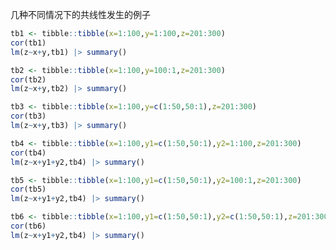 几种不同情况下的共线性发生的例子

```r
tb1 <- tibble::tibble(x=1:100,y=1:100,z=201:300)
cor(tb1)
lm(z~x+y,tb1) |> summary()
```

```r
tb2 <- tibble::tibble(x=1:100,y=100:1,z=201:300)
cor(tb2)
lm(z~x+y,tb2) |> summary()
```

```r
tb3 <- tibble::tibble(x=1:100,y=c(1:50,50:1),z=201:300)
cor(tb3)
lm(z~x+y,tb3) |> summary()
```

```r
tb4 <- tibble::tibble(x=1:100,y1=c(1:50,50:1),y2=1:100,z=201:300)
cor(tb4)
lm(z~x+y1+y2,tb4) |> summary()
```

```r
tb5 <- tibble::tibble(x=1:100,y1=c(1:50,50:1),y2=100:1,z=201:300)
cor(tb5)
lm(z~x+y1+y2,tb4) |> summary()
```

```r
tb6 <- tibble::tibble(x=1:100,y1=c(1:50,50:1),y2=c(1:50,50:1),z=201:300)
cor(tb6)
lm(z~x+y1+y2,tb4) |> summary()
```